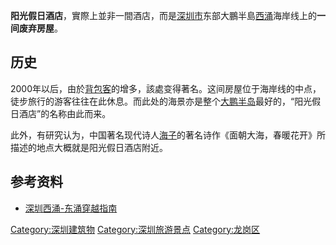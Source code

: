 '''阳光假日酒店'''，實際上並非一間酒店，而是[[深圳市|深圳市]]东部大鵬半島[[西涌|西涌]]海岸线上的'''一间废弃房屋'''。

==历史==
2000年以后，由於[[背包客|背包客]]的增多，該處变得著名。这间房屋位于海岸线的中点，徒步旅行的游客往往在此休息。而此处的海景亦是整个[[大鹏半岛|大鹏半岛]]最好的，“阳光假日酒店”的名称由此而来。

此外，有研究认为，中国著名现代诗人[[海子_(诗人)|海子]]的著名诗作《面朝大海，春暖花开》所描述的地点大概就是阳光假日酒店附近。

==参考资料==
*[https://web.archive.org/web/20110830101851/http://szhome.oeeee.com/a/20080626/228169_1.html 深圳西涌-东涌穿越指南]

[[Category:深圳建筑物|Category:深圳建筑物]]
[[Category:深圳旅游景点|Category:深圳旅游景点]]
[[Category:龙岗区|Category:龙岗区]]


{{Sz-Stub}}